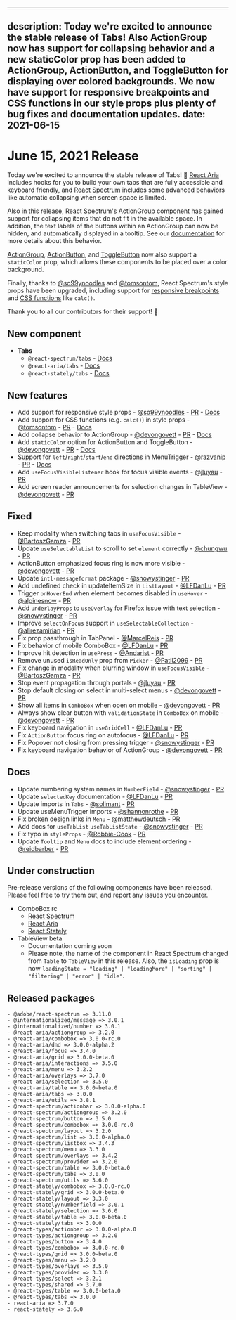 <!-- Copyright 2020 Adobe. All rights reserved.
This file is licensed to you under the Apache License, Version 2.0 (the "License");
you may not use this file except in compliance with the License. You may obtain a copy
of the License at http://www.apache.org/licenses/LICENSE-2.0
Unless required by applicable law or agreed to in writing, software distributed under
the License is distributed on an "AS IS" BASIS, WITHOUT WARRANTIES OR REPRESENTATIONS
OF ANY KIND, either express or implied. See the License for the specific language
governing permissions and limitations under the License. -->


---
description: Today we're excited to announce the stable release of Tabs! Also ActionGroup now has support for collapsing behavior and a new staticColor prop has been added to ActionGroup, ActionButton, and ToggleButton for displaying over colored backgrounds. We now have support for responsive breakpoints and CSS functions in our style props plus plenty of bug fixes and documentation updates.
date: 2021-06-15
---

# June 15, 2021 Release

Today we're excited to announce the stable release of Tabs! 🎉 [React Aria](https://blog.watheia.app/react-aria/useTabList.html) includes hooks for you to build your own tabs that are fully accessible and keyboard friendly, and [React Spectrum](https://blog.watheia.app/react-spectrum/Tabs.html) includes some advanced behaviors like automatic collapsing when screen space is limited.

Also in this release, React Spectrum's ActionGroup component has gained support for collapsing items that do not fit in the available space. In addition, the text labels of the buttons within an ActionGroup can now be hidden, and automatically displayed in a tooltip. See our [documentation](https://blog.watheia.app/react-spectrum/ActionGroup.html#collapsing-behavior) for more details about this behavior.

[ActionGroup](https://blog.watheia.app/react-spectrum/ActionGroup.html#static-color), [ActionButton](https://blog.watheia.app/react-spectrum/ActionButton.html#static-color), and [ToggleButton](https://blog.watheia.app/react-spectrum/ToggleButton.html#static-color) now also support a `staticColor` prop, which allows these components to be placed over a color background.

Finally, thanks to [@so99ynoodles](https://github.com/so99ynoodles) and [@tomsontom](https://github.com/tomsontom), React Spectrum's style props have been upgraded, including support for [responsive breakpoints](https://blog.watheia.app/react-spectrum/layout.html#responsive-layout) and [CSS functions](https://blog.watheia.app/react-spectrum/styling.html#css-functions) like `calc()`.

Thank you to all our contributors for their support! 🤩

## New component
- **Tabs**
  - `@react-spectrum/tabs` - [Docs](https://blog.watheia.app/react-spectrum/Tabs.html)
  - `@react-aria/tabs` - [Docs](https://blog.watheia.app/react-aria/useTabList.html)
  - `@react-stately/tabs` - [Docs](https://blog.watheia.app/react-stately/useTabListState.html)

## New features
- Add support for responsive style props - [@so99ynoodles](https://github.com/so99ynoodles) - [PR](https://github.com/watheia/spectrum/pull/1684) - [Docs](https://blog.watheia.app/react-spectrum/layout.html#responsive-layout)
- Add support for CSS functions (e.g. `calc()`) in style props - [@tomsontom](https://github.com/tomsontom) - [PR](https://github.com/watheia/spectrum/pull/1774) - [Docs](https://blog.watheia.app/react-spectrum/styling.html#css-functions)
- Add collapse behavior to ActionGroup - [@devongovett](https://github.com/devongovett) - [PR](https://github.com/watheia/spectrum/pull/1919) - [Docs](https://blog.watheia.app/react-spectrum/ActionGroup.html#collapsing-behavior)
- Add `staticColor` option for ActionButton and ToggleButton - [@devongovett](https://github.com/devongovett) - [PR](https://github.com/watheia/spectrum/pull/1881) - [Docs](https://blog.watheia.app/react-spectrum/ActionButton.html#static-color)
- Support for `left`/`right`/`start`/`end` directions in MenuTrigger - [@razvanip](https://github.com/razvanip) - [PR](https://github.com/watheia/spectrum/pull/1868) - [Docs](https://blog.watheia.app/react-spectrum/MenuTrigger.html#align-and-direction)
- Add `useFocusVisibleListener` hook for focus visible events - [@jluyau](https://github.com/jluyau) - [PR](https://github.com/watheia/spectrum/pull/1875)
- Add screen reader announcements for selection changes in TableView - [@devongovett](https://github.com/devongovett) - [PR](https://github.com/watheia/spectrum/pull/1929)

## Fixed
- Keep modality when switching tabs in `useFocusVisible` - [@BartoszGamza](https://github.com/BartoszGamza) - [PR](https://github.com/watheia/spectrum/pull/1845)
- Update `useSelectableList` to scroll to set `element` correctly - [@chungwu](https://github.com/chungwu) - [PR](https://github.com/watheia/spectrum/pull/1862)
- ActionButton emphasized focus ring is now more visible - [@devongovett](https://github.com/devongovett) - [PR](https://github.com/watheia/spectrum/pull/1881)
- Update `intl-messageformat` package - [@snowystinger](https://github.com/snowystinger) - [PR](https://github.com/watheia/spectrum/pull/1872)
- Add undefined check in updateItemSize in `ListLayout` - [@LFDanLu](https://github.com/LFDanLu) - [PR](https://github.com/watheia/spectrum/pull/1920)
- Trigger `onHoverEnd` when element becomes disabled in `useHover` - [@alpinesnow](https://github.com/alpinesnow) - [PR](https://github.com/watheia/spectrum/pull/1882)
- Add `underlayProps` to `useOverlay` for Firefox issue with text selection - [@snowystinger](https://github.com/snowystinger) - [PR](https://github.com/watheia/spectrum/pull/1468)
- Improve `selectOnFocus` support in `useSelectableCollection` - [@alirezamirian](https://github.com/alirezamirian) - [PR](https://github.com/watheia/spectrum/pull/1843)
- Fix prop passthrough in TabPanel - [@MarcelReis](https://github.com/MarcelReis) - [PR](https://github.com/watheia/spectrum/pull/1894)
- Fix behavior of mobile ComboBox - [@LFDanLu](https://github.com/LFDanLu) - [PR](https://github.com/watheia/spectrum/pull/1874)
- Improve hit detection in `usePress` - [@Andarist](https://github.com/Andarist) - [PR](https://github.com/watheia/spectrum/pull/1613)
- Remove unused `isReadOnly` prop from `Picker` - [@Patil2099](https://github.com/Patil2099) - [PR](https://github.com/watheia/spectrum/pull/1949)
- Fix change in modality when blurring window in `useFocusVisible` - [@BartoszGamza](https://github.com/BartoszGamza) - [PR](https://github.com/watheia/spectrum/pull/1925)
- Stop event propagation through portals - [@jluyau](https://github.com/jluyau) - [PR](https://github.com/watheia/spectrum/pull/1840)
- Stop default closing on select in multi-select menus - [@devongovett](https://github.com/devongovett) - [PR](https://github.com/watheia/spectrum/pull/1969)
- Show all items in `ComboBox` when open on mobile - [@devongovett](https://github.com/devongovett) - [PR](https://github.com/watheia/spectrum/pull/1971)
- Always show clear button with `validationState` in `ComboBox` on mobile - [@devongovett](https://github.com/devongovett) - [PR](https://github.com/watheia/spectrum/pull/1972)
- Fix keyboard navigation in `useGridCell` - [@LFDanLu](https://github.com/LFDanLu) - [PR](https://github.com/watheia/spectrum/pull/1990)
- Fix `ActionButton` focus ring on autofocus - [@LFDanLu](https://github.com/LFDanLu) - [PR](https://github.com/watheia/spectrum/pull/1973)
- Fix Popover not closing from pressing trigger - [@snowystinger](https://github.com/snowystinger) - [PR](https://github.com/watheia/spectrum/pull/1970)
- Fix keyboard navigation behavior of ActionGroup - [@devongovett](https://github.com/devongovett) - [PR](https://github.com/watheia/spectrum/pull/1991/)

## Docs
- Update numbering system names in `NumberField`  - [@snowystinger](https://github.com/snowystinger) - [PR](https://github.com/watheia/spectrum/pull/1876)
- Update `selectedKey` documentation - [@LFDanLu](https://github.com/LFDanLu) - [PR](https://github.com/watheia/spectrum/pull/1670)
- Update imports in `Tabs` - [@solimant](https://github.com/solimant) - [PR](https://github.com/watheia/spectrum/pull/1889)
- Update useMenuTrigger imports - [@shannonrothe](https://github.com/shannonrothe) - [PR](https://github.com/watheia/spectrum/pull/1909)
- Fix broken design links in `Menu`  - [@matthewdeutsch](https://github.com/matthewdeutsch) - [PR](https://github.com/watheia/spectrum/pull/1917)
- Add docs for `useTabList` `useTabListState` - [@snowystinger](https://github.com/snowystinger) - [PR](https://github.com/watheia/spectrum/pull/1888)
- Fix typo in `styleProps` - [@Robbie-Cook](https://github.com/Robbie-Cook) - [PR](https://github.com/watheia/spectrum/pull/1966)
- Update `Tooltip` and `Menu` docs to include element ordering - [@reidbarber](https://github.com/reidbarber) - [PR](https://github.com/watheia/spectrum/pull/2006)

## Under construction

Pre-release versions of the following components have been released. Please feel free to try them out, and report any issues you encounter.

- ComboBox rc
  - [React Spectrum](https://blog.watheia.app/react-spectrum/ComboBox.html)
  - [React Aria](https://blog.watheia.app/react-aria/useComboBox.html)
  - [React Stately](https://blog.watheia.app/react-stately/useComboBoxState.html)
- TableView beta
  - Documentation coming soon
  - Please note, the name of the component in React Spectrum changed from `Table` to `TableView` in this release. Also, the `isLoading` prop is now `loadingState = "loading" | "loadingMore" | "sorting" | "filtering" | "error" | "idle"`.

## Released packages
```
- @adobe/react-spectrum => 3.11.0
- @internationalized/message => 3.0.1
- @internationalized/number => 3.0.1
- @react-aria/actiongroup => 3.2.0
- @react-aria/combobox => 3.0.0-rc.0
- @react-aria/dnd => 3.0.0-alpha.2
- @react-aria/focus => 3.4.0
- @react-aria/grid => 3.0.0-beta.0
- @react-aria/interactions => 3.5.0
- @react-aria/menu => 3.2.2
- @react-aria/overlays => 3.7.0
- @react-aria/selection => 3.5.0
- @react-aria/table => 3.0.0-beta.0
- @react-aria/tabs => 3.0.0
- @react-aria/utils => 3.8.1
- @react-spectrum/actionbar => 3.0.0-alpha.0
- @react-spectrum/actiongroup => 3.2.0
- @react-spectrum/button => 3.5.0
- @react-spectrum/combobox => 3.0.0-rc.0
- @react-spectrum/layout => 3.2.0
- @react-spectrum/list => 3.0.0-alpha.0
- @react-spectrum/listbox => 3.4.3
- @react-spectrum/menu => 3.3.0
- @react-spectrum/overlays => 3.4.2
- @react-spectrum/provider => 3.2.0
- @react-spectrum/table => 3.0.0-beta.0
- @react-spectrum/tabs => 3.0.0
- @react-spectrum/utils => 3.6.0
- @react-stately/combobox => 3.0.0-rc.0
- @react-stately/grid => 3.0.0-beta.0
- @react-stately/layout => 3.3.0
- @react-stately/numberfield => 3.0.1
- @react-stately/selection => 3.6.0
- @react-stately/table => 3.0.0-beta.0
- @react-stately/tabs => 3.0.0
- @react-types/actionbar => 3.0.0-alpha.0
- @react-types/actiongroup => 3.2.0
- @react-types/button => 3.4.0
- @react-types/combobox => 3.0.0-rc.0
- @react-types/grid => 3.0.0-beta.0
- @react-types/menu => 3.2.0
- @react-types/overlays => 3.5.0
- @react-types/provider => 3.3.0
- @react-types/select => 3.2.1
- @react-types/shared => 3.7.0
- @react-types/table => 3.0.0-beta.0
- @react-types/tabs => 3.0.0
- react-aria => 3.7.0
- react-stately => 3.6.0
```
